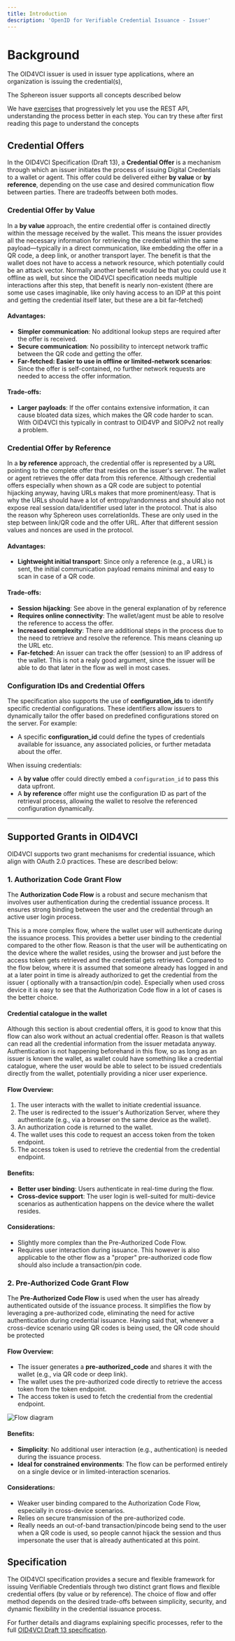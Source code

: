 ```yaml
---
title: Introduction
description: 'OpenID for Verifiable Credential Issuance - Issuer'
---
```


# Background

The OID4VCI issuer is used in issuer type applications, where an organization is issuing the credential(s),

The Sphereon issuer supports all concepts described below

<Info>We have [exercises](/exercises/oid4vc/oid4vci/credential-offer-exercises) that progressively let you use the REST API, understanding the process better in each step. You can try these after first reading this page to understand the concepts</Info>

## Credential Offers

In the OID4VCI Specification (Draft 13), a **Credential Offer** is a mechanism through which an issuer initiates the process of issuing Digital Credentials to a wallet or agent.
This offer could be delivered either **by value** or **by reference**, depending on the use case and desired communication flow between parties. There are tradeoffs between both
modes.

### Credential Offer by Value

In a **by value** approach, the entire credential offer is contained directly within the message received by the wallet. This means the issuer provides all the necessary
information for retrieving the credential within the same payload—typically in a direct communication, like embedding the offer in a QR code, a deep link, or another transport
layer. The benefit is that the wallet does not have to access a network resource, which potentially could be an attack vector. Normally another benefit would be that you could use
it offline as well, but since the OID4VCI specification needs multiple interactions after this step, that benefit is nearly non-existent (there are some use cases imaginable, like
only having access to an IDP at this point and getting the credential itself later, but these are a bit far-fetched)

#### Advantages:

- **Simpler communication**: No additional lookup steps are required after the offer is received.
- **Secure communication**: No possibility to intercept network traffic between the QR code and getting the offer.
- **Far-fetched: Easier to use in offline or limited-network scenarios**: Since the offer is self-contained, no further network requests are needed to access the offer information.

#### Trade-offs:

- **Larger payloads**: If the offer contains extensive information, it can cause bloated data sizes, which makes the QR code harder to scan. With OID4VCI this typically in contrast
  to OID4VP and SIOPv2 not really a problem.

### Credential Offer by Reference

In a **by reference** approach, the credential offer is represented by a URL pointing to the complete offer that resides on the issuer's server. The wallet
or agent retrieves the offer data from this reference.
Although credential offers especially when shown as a QR code are subject to potential hijacking anyway, having URLs makes that more prominent/easy. That
is why the URLs should have a lot of entropy/randomness and should also not expose real session data/identifier used later in the protocol. That is also the reason why Sphereon
uses correlationIds. These are only used in the step between link/QR code and the offer URL. After that different session values and nonces are used in the protocol.

#### Advantages:

- **Lightweight initial transport**: Since only a reference (e.g., a URL) is sent, the initial communication payload remains minimal and easy to scan in case of a QR code.

#### Trade-offs:

- **Session hijacking**: See above in the general explanation of by reference
- **Requires online connectivity**: The wallet/agent must be able to resolve the reference to access the offer.
- **Increased complexity**: There are additional steps in the process due to the need to retrieve and resolve the reference. This means cleaning up the URL etc.
- **Far-fetched**: An issuer can track the offer (session) to an IP address of the wallet. This is not a realy good argument, since the issuer will be able to do that later in the
  flow as well in most cases.

### Configuration IDs and Credential Offers

The specification also supports the use of **configuration_ids** to identify specific credential configurations. These identifiers allow issuers to dynamically tailor the offer
based on predefined configurations stored on the server. For example:

- A specific **configuration_id** could define the types of credentials available for issuance, any associated policies, or further metadata about the offer.

When issuing credentials:

- A **by value** offer could directly embed a `configuration_id` to pass this data upfront.
- A **by reference** offer might use the configuration ID as part of the retrieval process, allowing the wallet to resolve the referenced configuration dynamically.

---

## Supported Grants in OID4VCI

OID4VCI supports two grant mechanisms for credential issuance, which align with OAuth 2.0 practices. These are described below:

### 1. Authorization Code Grant Flow

The **Authorization Code Flow** is a robust and secure mechanism that involves user authentication during the credential issuance process. It ensures strong binding between the
user and the credential through an active user login process.

This is a more complex flow, where the wallet user will authenticate during the issuance process. This provides a better user binding to the credential compared to the other flow.
Reason is that the user will be authenticating on the device where the wallet resides, using the browser and just before the access token gets retrieved and the credential gets
retrieved.
Compared to the flow below, where it is assumed that someone already has logged in and at a later point in time is already authorized to get the credential from the issuer (
optionally with a transaction/pin code). Especially when used cross device it is easy to see that the Authorization Code flow in a lot of cases is the better choice.

#### Credential catalogue in the wallet
Although this section is about credential offers, it is good to know that this flow can also work without an actual credential offer. Reason is that wallets can read all the
credential information from the issuer metadata anyway. Authentication is not happening beforehand in this flow, so as long as an issuer is known the wallet, as wallet could have
something like a credential catalogue, where the user would be able to select to be issued credentials directly from the wallet, potentially providing a nicer user experience.

#### Flow Overview:

1. The user interacts with the wallet to initiate credential issuance.
2. The user is redirected to the issuer's Authorization Server, where they authenticate (e.g., via a browser on the same device as the wallet).
3. An authorization code is returned to the wallet.
4. The wallet uses this code to request an access token from the token endpoint.
5. The access token is used to retrieve the credential from the credential endpoint.

#### Benefits:

- **Better user binding**: Users authenticate in real-time during the flow.
- **Cross-device support**: The user login is well-suited for multi-device scenarios as authentication happens on the device where the wallet resides.

#### Considerations:

- Slightly more complex than the Pre-Authorized Code Flow.
- Requires user interaction during issuance. This however is also applicable to the other flow as a "proper" pre-authorized code flow should also include a transaction/pin code.

### 2. Pre-Authorized Code Grant Flow

The **Pre-Authorized Code Flow** is used when the user has already authenticated outside of the issuance process. It simplifies the flow by leveraging a pre-authorized code,
eliminating the need for active authentication during credential issuance. Having said that, whenever a cross-device scenario using QR codes is being used, the QR code should be
protected

#### Flow Overview:

* The issuer generates a **pre-authorized_code** and shares it with the wallet (e.g., via QR code or deep link).
* The wallet uses the pre-authorized code directly to retrieve the access token from the token endpoint.
* The access token is used to fetch the credential from the credential endpoint.

![Flow diagram](https://www.plantuml.com/plantuml/proxy?cache=no&src=https://raw.githubusercontent.com/Sphereon-Opensource/OID4VCI-client/develop/docs/preauthorized-code-flow.puml)

#### Benefits:

- **Simplicity**: No additional user interaction (e.g., authentication) is needed during the issuance process.
- **Ideal for constrained environments**: The flow can be performed entirely on a single device or in limited-interaction scenarios.

#### Considerations:

- Weaker user binding compared to the Authorization Code Flow, especially in cross-device scenarios.
- Relies on secure transmission of the pre-authorized code.
- Really needs an out-of-band transaction/pincode being send to the user when a QR code is used, so people cannot hijack the session and thus impersonate the user that is already
  authenticated at this point.

## Specification

The OID4VCI specification provides a secure and flexible framework for issuing Verifiable Credentials through two distinct grant flows and flexible credential offers (by value or
by reference). The choice of flow and offer method depends on the desired trade-offs between simplicity, security, and dynamic flexibility in the credential issuance process.

For further details and diagrams explaining specific processes, refer to the
full [OID4VCI Draft 13 specification](https://openid.net/specs/openid-4-verifiable-credential-issuance-1_0-13.html).